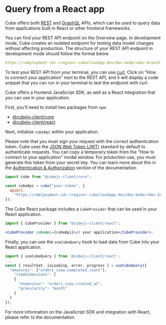 # Query from a React app

Cube offers both [REST](/product/apis-integrations/rest-api) and
[GraphQL](/product/apis-integrations/graphql-api) APIs, which can be used to
query data from applications built in React or other frontend frameworks.

You can find your REST API endpoint on the <Btn>Overview</Btn> page. In
development mode, Cube creates an isolated endpoint for testing data model
changes without affecting production. The structure of your REST API endpoint in
development mode should follow the format below.

```yaml
https://<deployment-id>.<region>.cubecloudapp.dev/dev-mode/<dev-branch-name>/cubejs-api/v1
```

To test your REST API from your terminal, you can use [curl](https://curl.se/).
Click on “How to connect your application” next to the REST API, and it will
display a code snippet that you can run in your terminal to test the endpoint
with curl.

<Diagram
  alt="Querying Cube with curl"
  src="https://ucarecdn.com/30f90999-dd1b-495c-97c7-4656e61e65c1/"
/>

Cube offers a frontend JavaScript SDK, as well as a React integration that you
can use in your application.

First, you’ll need to install two packages from `npm`:

- [@cubejs-client/core](https://www.npmjs.com/package/@cubejs-client/core)
- [@cubejs-client/react](https://www.npmjs.com/package/@cubejs-client/react)

Next, initialize `cubeApi` within your application.

Please note that you must sign your request with the correct authentication
token. Cube uses the [JSON Web Token (JWT)](https://jwt.io/) standard by default
to authenticate requests. You can copy a temporary token from the "How to
connect to your application" modal window. For production use, you must generate
this token from your secret key. You can learn more about this in the
[Authentication & Authorization](/product/auth) section of the documentation.

```jsx
import cube from "@cubejs-client/core";

const cubeApi = cube("your-token", {
  apiUrl:
    "https://<delpoyment-id>.<region>.cubecloudapp.dev/dev-mode/<dev-branch-name>/cubejs-api/v1",
});
```

The Cube React package includes a `CubeProvider` that can be used in your React
application.

```jsx
import { CubeProvider } from "@cubejs-client/react";

<CubeProvider cubeApi={cubeApi}>// your application</CubeProvider>;
```

Finally, you can use the `useCubeQuery` hook to load data from Cube into your
React application.

```jsx
import { useCubeQuery } from '@cubejs-client/react';
...
const { resultSet, isLoading, error, progress } = useCubeQuery({
  "measures": ["orders_view.completed_count"],
	"timeDimensions": [
    {
      "dimension": "orders_view.created_at",
      "granularity": "month"
    }
  ]
});
```

For more information on the JavaScript SDK and integration
with React, please refer to the documentation.